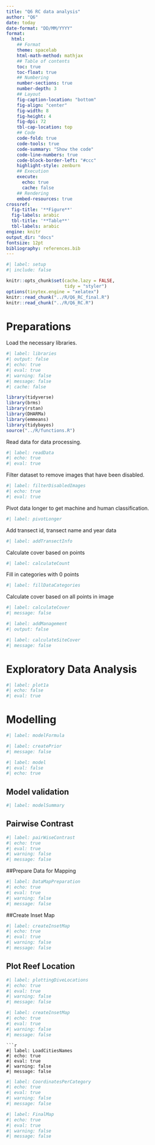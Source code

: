 ```yaml
---
title: "Q6 RC data analysis"
author: "Q6"
date: today
date-format: "DD/MM/YYYY"
format: 
  html:
    ## Format
    theme: spacelab
    html-math-method: mathjax
    ## Table of contents
    toc: true
    toc-float: true
    ## Numbering
    number-sections: true
    number-depth: 3
    ## Layout
    fig-caption-location: "bottom"
    fig-align: "center"
    fig-width: 8
    fig-height: 4
    fig-dpi: 72
    tbl-cap-location: top
    ## Code
    code-fold: true
    code-tools: true
    code-summary: "Show the code"
    code-line-numbers: true
    code-block-border-left: "#ccc"
    highlight-style: zenburn
    ## Execution
    execute:
      echo: true
      cache: false
    ## Rendering
    embed-resources: true
crossref:
  fig-title: '**Figure**'
  fig-labels: arabic
  tbl-title: '**Table**'
  tbl-labels: arabic
engine: knitr
output_dir: "docs"
fontsize: 12pt
bibliography: references.bib
---
```


```r
#| label: setup
#| include: false

knitr::opts_chunk$set(cache.lazy = FALSE,
                      tidy = "styler")
options(tinytex.engine = "xelatex")
knitr::read_chunk("../R/Q6_RC_final.R")
knitr::read_chunk("../R/Q6_RC.R")
```

# Preparations
Load the necessary libraries. 

```r
#| label: libraries
#| output: false
#| echo: true
#| eval: true
#| warning: false
#| message: false
#| cache: false

library(tidyverse)
library(brms)
library(rstan)
library(DHARMa)
library(emmeans)
library(tidybayes)
source("../R/functions.R")
```

Read data for data processing.

```r
#| label: readData
#| echo: true
#| eval: true
```
Filter dataset to remove images that have been disabled.

```r
#| label: filterDisabledImages
#| echo: true
#| eval: true
```

Pivot data longer to get machine and human classification.

```r
#| label: pivotLonger
```

Add transect id, transect name and year data

```r
#| label: addTransectInfo
```

Calculate cover based on points

```r
#| label: calculateCount
```

Fill in categories with 0 points

```r
#| label: fillDataCategories
```

Calculate cover based on all points in image

```r
#| label: calculateCover
#| message: false
```


```r
#| label: addManagement
#| output: false
```

```r
#| label: calculateSiteCover
#| message: false
```


# Exploratory Data Analysis

```r
#| label: plot1a
#| echo: false
#| eval: true
```

# Modelling

```r
#| label: modelFormula
```

```r
#| label: createPrior
#| message: false
```

```r
#| label: model
#| eval: false
#| echo: true
```

## Model validation

```r
#| label: modelSummary
```

## Pairwise Contrast

```r
#| label: pairWiseContrast
#| echo: true
#| eval: true
#| warning: false
#| message: false
```

##Prepare Data for Mapping
```r
#| label: DataMapPreparation
#| echo: true
#| eval: true
#| warning: false
#| message: false
```
##Create Inset Map
```r
#| label: createInsetMap
#| echo: true
#| eval: true
#| warning: false
#| message: false
```

## Plot Reef Location

```r
#| label: plottingDiveLocations
#| echo: true
#| eval: true
#| warning: false
#| message: false
```

```r
#| label: createInsetMap
#| echo: true
#| eval: true
#| warning: false
#| message: false
```
```
```r
#| label: LoadCitiesNames
#| echo: true
#| eval: true
#| warning: false
#| message: false
```

```r
#| label: CoordinatesPerCategory
#| echo: true
#| eval: true
#| warning: false
#| message: false
```

```r
#| label: FinalMap
#| echo: true
#| eval: true
#| warning: false
#| message: false
```

